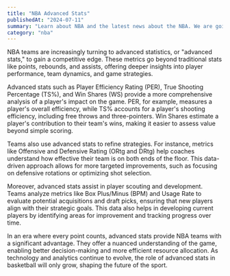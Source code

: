 ```yaml
---
title: "NBA Advanced Stats"
publishedAt: "2024-07-11"
summary: "Learn about NBA and the latest news about the NBA. We are going to learn about the NBA players, teams, etc."
category: "nba"
---
```


NBA teams are increasingly turning to advanced statistics, or "advanced stats," to gain a competitive edge. These metrics go beyond traditional stats like points, rebounds, and assists, offering deeper insights into player performance, team dynamics, and game strategies.

Advanced stats such as Player Efficiency Rating (PER), True Shooting Percentage (TS%), and Win Shares (WS) provide a more comprehensive analysis of a player's impact on the game. PER, for example, measures a player's overall efficiency, while TS% accounts for a player's shooting efficiency, including free throws and three-pointers. Win Shares estimate a player's contribution to their team's wins, making it easier to assess value beyond simple scoring.

Teams also use advanced stats to refine strategies. For instance, metrics like Offensive and Defensive Rating (ORtg and DRtg) help coaches understand how effective their team is on both ends of the floor. This data-driven approach allows for more targeted improvements, such as focusing on defensive rotations or optimizing shot selection.

Moreover, advanced stats assist in player scouting and development. Teams analyze metrics like Box Plus/Minus (BPM) and Usage Rate to evaluate potential acquisitions and draft picks, ensuring that new players align with their strategic goals. This data also helps in developing current players by identifying areas for improvement and tracking progress over time.

In an era where every point counts, advanced stats provide NBA teams with a significant advantage. They offer a nuanced understanding of the game, enabling better decision-making and more efficient resource allocation. As technology and analytics continue to evolve, the role of advanced stats in basketball will only grow, shaping the future of the sport.
